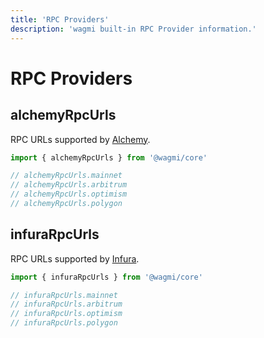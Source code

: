 ```yaml
---
title: 'RPC Providers'
description: 'wagmi built-in RPC Provider information.'
---
```


# RPC Providers

## alchemyRpcUrls

RPC URLs supported by [Alchemy](https://alchemy.com/?a=wagmi).

```ts
import { alchemyRpcUrls } from '@wagmi/core'

// alchemyRpcUrls.mainnet
// alchemyRpcUrls.arbitrum
// alchemyRpcUrls.optimism
// alchemyRpcUrls.polygon
```

## infuraRpcUrls

RPC URLs supported by [Infura](https://infura.io).

```ts
import { infuraRpcUrls } from '@wagmi/core'

// infuraRpcUrls.mainnet
// infuraRpcUrls.arbitrum
// infuraRpcUrls.optimism
// infuraRpcUrls.polygon
```

